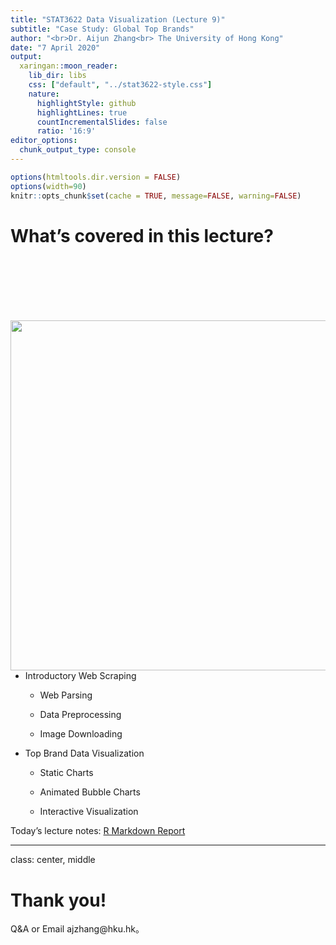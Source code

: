 ```yaml
---
title: "STAT3622 Data Visualization (Lecture 9)"
subtitle: "Case Study: Global Top Brands"
author: "<br>Dr. Aijun Zhang<br> The University of Hong Kong"
date: "7 April 2020"
output:
  xaringan::moon_reader:
    lib_dir: libs
    css: ["default", "../stat3622-style.css"]
    nature:
      highlightStyle: github
      highlightLines: true
      countIncrementalSlides: false
      ratio: '16:9'
editor_options: 
  chunk_output_type: console
---
```

```r
options(htmltools.dir.version = FALSE)
options(width=90)
knitr::opts_chunk$set(cache = TRUE, message=FALSE, warning=FALSE)
```


  
# What's covered in this lecture?

<img style="float: right; width: 560px; padding:100px 0 0 0;" src="WebScraping.png">

- Introductory Web Scraping
  
  - Web Parsing
  
  - Data Preprocessing

  - Image Downloading

- Top Brand Data Visualization

  - Static Charts

  - Animated Bubble Charts
  
  - Interactive Visualization


Today's lecture notes: [R Markdown Report](Lecture9_Brands.html)


---
class: center, middle

# Thank you! 

Q&A or Email ajzhang@hku.hk。



